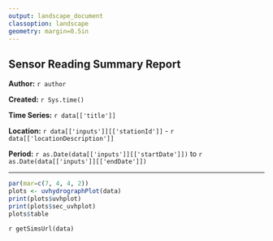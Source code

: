 ```yaml
---
output: landscape_document
classoption: landscape
geometry: margin=0.5in
---
```


## Sensor Reading Summary Report   

**Author:**  `r author`

**Created:**  `r Sys.time()`

**Time Series:** `r data[['title']]`

**Location:**  `r data[['inputs']][['stationId']]` - `r data[['locationDescription']]`

**Period:**  `r as.Date(data[['inputs']][['startDate']])` to `r as.Date(data[['inputs']][['endDate']])`

***

```r
par(mar=c(7, 4, 4, 2))
plots <- uvhydrographPlot(data)
print(plots$uvhplot)
print(plots$sec_uvhplot)
plots$table
```

`r getSimsUrl(data)`